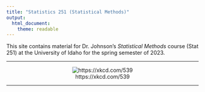 ```yaml
---
title: "Statistics 251 (Statistical Methods)"
output: 
  html_document: 
    theme: readable
---
```


This site contains material for Dr. Johnson's *Statistical Methods* course (Stat 251) at the University of Idaho for the spring semester of 2023.

***

<center>

![https://xkcd.com/539](https://imgs.xkcd.com/comics/boyfriend.png)

</center>

***

